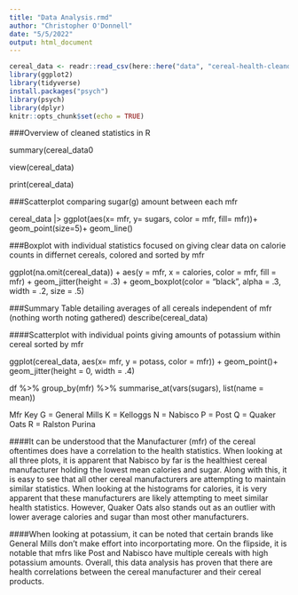 ```yaml
---
title: "Data Analysis.rmd"
author: "Christopher O'Donnell"
date: "5/5/2022"
output: html_document
---
```


```r
cereal_data <- readr::read_csv(here::here("data", "cereal-health-cleandata-csv.csv"))
library(ggplot2)
library(tidyverse)
install.packages("psych")
library(psych)
library(dplyr)
knitr::opts_chunk$set(echo = TRUE)
```

###Overview of cleaned statistics in R

summary(cereal_data0

view(cereal_data)

print(cereal_data)

###Scatterplot comparing sugar(g) amount between each mfr

cereal_data |>
ggplot(aes(x= mfr,
        y= sugars, color = mfr, fill= mfr))+
        geom_point(size=5)+
        geom_line()
        
        
###Boxplot with individual statistics focused on giving clear data on calorie counts in differnet cereals, colored and sorted by mfr
        
ggplot(na.omit(cereal_data)) +
  aes(y = mfr,
      x = calories,
      color = mfr,
      fill = mfr) +
  geom_jitter(height = .3) +
  geom_boxplot(color = "black",
               alpha = .3,
               width = .2,
               size = .5) 
  
  
###Summary Table detailing averages of all cereals independent of mfr (nothing worth noting gathered)
describe(cereal_data)
 
 
####Scatterplot with individual points giving amounts of potassium within cereal sorted by mfr
 
ggplot(cereal_data,
      aes(x= mfr, y = potass, color = mfr)) +
      geom_point()+
      geom_jitter(height = 0, width = .4)
      
df %>%
    group_by(mfr) %>%
    summarise_at(vars(sugars), list(name = mean))

  
Mfr Key
G = General Mills
K = Kelloggs
N = Nabisco
P = Post
Q = Quaker Oats
R = Ralston Purina
  
####It can be understood that the Manufacturer (mfr) of the cereal oftentimes does have a correlation to the health statistics. When looking at all three plots, it is apparent that Nabisco by far is the healthiest cereal manufacturer holding the lowest mean calories and sugar. Along with this, it is easy to see that all other cereal manufacturers are attempting to maintain similar statistics. When looking at the histograms for calories, it is very apparent that these manufacturers are likely attempting to meet similar health statistics. However, Quaker Oats also stands out as an outlier with lower average calories and sugar than most other manufacturers. 

####When looking at potassium, it can be noted that certain brands like General Mills don't make effort into incorportating more. On the flipside, it is notable that mfrs like Post and Nabisco have multiple cereals with high potassium amounts. Overall, this data analysis has proven that there are health correlations between the cereal manufacturer and their cereal products.
        
